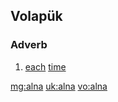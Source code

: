 ==Volapük==
===Adverb===
{{head|vo|adverb}}

# [[each]] [[time]]

[[mg:alna]]
[[uk:alna]]
[[vo:alna]]